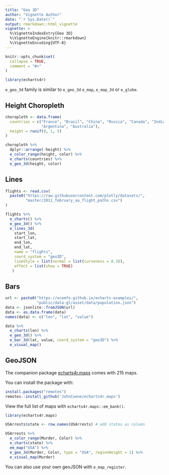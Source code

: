 ```yaml
---
title: "Geo 3D"
author: "Vignette Author"
date: "`r Sys.Date()`"
output: rmarkdown::html_vignette
vignette: >
  %\VignetteIndexEntry{Geo 3D}
  %\VignetteEngine{knitr::rmarkdown}
  %\VignetteEncoding{UTF-8}
---
```


```r
knitr::opts_chunk$set(
  collapse = TRUE,
  comment = "#>"
)

library(echarts4r)
```

`e_geo_3d` family is similar to `e_geo_3d` `e_map`, `e_map_3d` or `e_globe`.

## Height Choropleth

```r
choropleth <- data.frame(
  countries = c("France", "Brazil", "China", "Russia", "Canada", "India", "United States",
                "Argentina", "Australia"),
  height = runif(9, 1, 5)
)

choropleth %>% 
  dplyr::arrange(-height) %>% 
  e_color_range(height, color) %>% 
  e_charts(countries) %>% 
  e_geo_3d(height, color)
```

## Lines

```r
flights <- read.csv(
  paste0("https://raw.githubusercontent.com/plotly/datasets/",
         "master/2011_february_aa_flight_paths.csv")
)

flights %>% 
  e_charts() %>% 
  e_geo_3d() %>% 
  e_lines_3d(
    start_lon, 
    start_lat, 
    end_lon, 
    end_lat,
    name = "flights",
    coord_system = "geo3D",
    lineStyle = list(normal = list(curveness = 0.3)),
    effect = list(show = TRUE)
   )
```

## Bars

```r
url <- paste0("https://ecomfe.github.io/echarts-examples/",
              "public/data-gl/asset/data/population.json")
data <- jsonlite::fromJSON(url)
data <- as.data.frame(data)
names(data) <- c("lon", "lat", "value")

data %>% 
  e_charts(lon) %>% 
  e_geo_3d() %>% 
  e_bar_3d(lat, value, coord_system = "geo3D") %>% 
  e_visual_map()
```

## GeoJSON

The companion package [echarts4r.maps](https://echarts4r-maps.john-coene.com) comes with 215 maps.

You can install the package with:

```r
install.packages("remotes")
remotes::install_github('JohnCoene/echarts4r.maps')
```

View the full list of maps with `echarts4r.maps::em_bank()`.

```r
library(echarts4r.maps)

USArrests$state <- row.names(USArrests) # add states as column

USArrests %>% 
  e_color_range(Murder, Color) %>% 
  e_charts(state) %>%
  em_map("USA") %>% 
  e_geo_3d(Murder, Color, type = "USA", regionHeight = 1) %>% 
  e_visual_map(Murder)
```

You can also use your own geoJSON with `e_map_register`.
